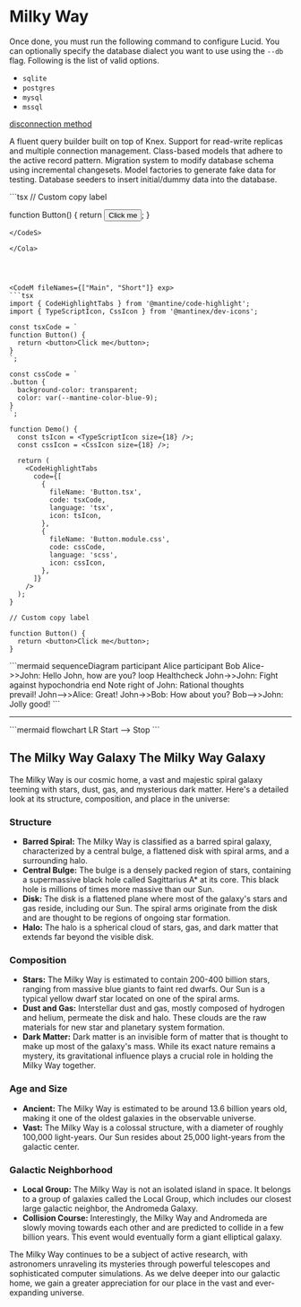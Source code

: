 # Milky Way

Once done, you must run the following command to configure Lucid. You can optionally specify the database dialect you want to use using the `--db` flag. Following is the list of valid options.

- `sqlite`
- `postgres`
- `mysql`
- `mssql`

[disconnection method](https://github.com/adonisjs/lucid/blob/develop/src/connection/index.ts#L365)


<Cola title="Ecample">

A fluent query builder built on top of Knex.
Support for read-write replicas and multiple connection management.
Class-based models that adhere to the active record pattern.
Migration system to modify database schema using incremental changesets.
Model factories to generate fake data for testing.
Database seeders to insert initial/dummy data into the database.

<CodeS>
```tsx
// Custom copy label

function Button() {
  return <button>Click me</button>;
}
```
</CodeS>

</Cola>




<CodeM fileNames={["Main", "Short"]} exp>
```tsx
import { CodeHighlightTabs } from '@mantine/code-highlight';
import { TypeScriptIcon, CssIcon } from '@mantinex/dev-icons';

const tsxCode = `
function Button() {
  return <button>Click me</button>;
}
`;

const cssCode = `
.button {
  background-color: transparent;
  color: var(--mantine-color-blue-9);
}
`;

function Demo() {
  const tsIcon = <TypeScriptIcon size={18} />;
  const cssIcon = <CssIcon size={18} />;

  return (
    <CodeHighlightTabs
      code={[
        {
          fileName: 'Button.tsx',
          code: tsxCode,
          language: 'tsx',
          icon: tsIcon,
        },
        {
          fileName: 'Button.module.css',
          code: cssCode,
          language: 'scss',
          icon: cssIcon,
        },
      ]}
    />
  );
}
```

```tsx
// Custom copy label

function Button() {
  return <button>Click me</button>;
}
```
</CodeM>

<Mer>
```mermaid
sequenceDiagram
    participant Alice
    participant Bob
    Alice->>John: Hello John, how are you?
    loop Healthcheck
        John->>John: Fight against hypochondria
    end
    Note right of John: Rational thoughts <br/>prevail!
    John-->>Alice: Great!
    John->>Bob: How about you?
    Bob-->>John: Jolly good!
```
</Mer>

---

<Mer>
```mermaid
flowchart LR
    Start --> Stop
```
</Mer>


## The Milky Way Galaxy The Milky Way Galaxy

The Milky Way is our cosmic home, a vast and majestic spiral galaxy teeming with stars, dust, gas, and mysterious dark matter. Here's a detailed look at its structure, composition, and place in the universe:

### Structure

* **Barred Spiral:** The Milky Way is classified as a barred spiral galaxy, characterized by a central bulge, a flattened disk with spiral arms, and a surrounding halo. 
* **Central Bulge:** The bulge is a densely packed region of stars, containing a supermassive black hole called Sagittarius A* at its core. This black hole is millions of times more massive than our Sun.
* **Disk:** The disk is a flattened plane where most of the galaxy's stars and gas reside, including our Sun. The spiral arms originate from the disk and are thought to be regions of ongoing star formation.  
* **Halo:** The halo is a spherical cloud of stars, gas, and dark matter that extends far beyond the visible disk. 

### Composition

* **Stars:** The Milky Way is estimated to contain 200-400 billion stars, ranging from massive blue giants to faint red dwarfs. Our Sun is a typical yellow dwarf star located on one of the spiral arms.
* **Dust and Gas:** Interstellar dust and gas, mostly composed of hydrogen and helium, permeate the disk and halo. These clouds are the raw materials for new star and planetary system formation. 
* **Dark Matter:** Dark matter is an invisible form of matter that is thought to make up most of the galaxy's mass.  While its exact nature remains a mystery, its gravitational influence plays a crucial role in holding the Milky Way together. 

### Age and Size

* **Ancient:** The Milky Way is estimated to be around 13.6 billion years old, making it one of the oldest galaxies in the observable universe. 
* **Vast:** The Milky Way is a colossal structure, with a diameter of roughly 100,000 light-years. Our Sun resides about 25,000 light-years from the galactic center.

### Galactic Neighborhood

* **Local Group:** The Milky Way is not an isolated island in space. It belongs to a group of galaxies called the Local Group, which includes our closest large galactic neighbor, the Andromeda Galaxy.
* **Collision Course:** Interestingly, the Milky Way and Andromeda are slowly moving towards each other and are predicted to collide in a few billion years. This event would eventually form a giant elliptical galaxy.

The Milky Way continues to be a subject of active research, with astronomers unraveling its mysteries through powerful telescopes and sophisticated computer simulations. As we delve deeper into our galactic home, we gain a greater appreciation for our place in the vast and ever-expanding universe.
